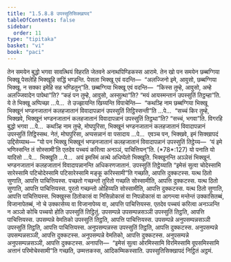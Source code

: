 ```yaml
---
title: "1.5.8.8 उपस्सुतिसिक्खापद"
tableOfContents: false
sidebar:
  order: 11
type: "tipitaka"
basket: "vi"
book: "paci"
---
```



<DynamicBreadcrumb />

<Division number="469" book="paci">

<Paragraph number="1391" book="paci">
तेन समयेन बुद्धो भगवा सावत्थियं विहरति जेतवने अनाथपिण्डिकस्स आरामे. तेन खो पन समयेन छब्बग्गिया भिक्खू पेसलेहि भिक्खूहि सद्धिं भण्डन्ति. पेसला भिक्खू एवं वदन्ति—  “अलज्जिनो इमे, आवुसो, छब्बग्गिया भिक्खू. न सक्का इमेहि सह भण्डितुन्”ति. छब्बग्गिया भिक्खू एवं वदन्ति—  “किस्स तुम्हे, आवुसो, अम्हे अलज्जिवादेन पापेथा”ति? “कहं पन तुम्हे, आवुसो, अस्सुत्था”ति? “मयं आयस्मन्तानं उपस्सुतिं तिट्ठम्हा”ति.
</Paragraph>

<Paragraph number="1392" book="paci">
ये ते भिक्खू अप्पिच्छा …पे…  ते उज्झायन्ति खिय्यन्ति विपाचेन्ति—  “कथञ्हि नाम छब्बग्गिया भिक्खू भिक्खूनं भण्डनजातानं कलहजातानं विवादापन्नानं उपस्सुतिं तिट्ठिस्सन्ती”ति …पे…  “सच्चं किर तुम्हे, भिक्खवे, भिक्खूनं भण्डनजातानं कलहजातानं विवादापन्नानं उपस्सुतिं तिट्ठथा”ति? “सच्चं, भगवा”ति. विगरहि बुद्धो भगवा …पे…  कथञ्हि नाम तुम्हे, मोघपुरिसा, भिक्खूनं भण्डनजातानं कलहजातानं विवादापन्नानं उपस्सुतिं तिट्ठिस्सथ. नेतं, मोघपुरिसा, अप्पसन्नानं वा पसादाय …पे…  एवञ्च पन, भिक्खवे, इमं सिक्खापदं उद्दिसेय्याथ—
</Paragraph>

</Division>
<Division number="470" book="paci">

<Paragraph number="1393" book="paci">
<Emphasis>“यो पन भिक्खु भिक्खूनं भण्डनजातानं कलहजातानं विवादापन्नानं उपस्सुतिं तिट्ठेय्य—  ‘यं इमे भणिस्सन्ति तं सोस्सामी’ति एतदेव पच्चयं करित्वा अनञ्ञं, पाचित्तियन्”</Emphasis>ति. (*78*:<Emphasis>127</Emphasis>)
</Paragraph>

</Division>
<Division number="471" book="paci">

<Paragraph number="1394" book="paci">
<Emphasis>यो पना</Emphasis>ति यो यादिसो …पे…  <Emphasis>भिक्खू</Emphasis>ति …पे…  अयं इमस्मिं अत्थे अधिप्पेतो भिक्खूति.
</Paragraph>

<Paragraph number="1395" book="paci">
<Emphasis>भिक्खूनन्</Emphasis>ति अञ्ञेसं भिक्खूनं.
</Paragraph>

<Paragraph number="1396" book="paci">
<Emphasis>भण्डनजातानं कलहजातानं विवादापन्नानन्</Emphasis>ति अधिकरणजातानं.
</Paragraph>

<Paragraph number="1397" book="paci">
<Emphasis>उपस्सुतिं तिट्ठेय्या</Emphasis>ति “इमेसं सुत्वा चोदेस्सामि सारेस्सामि पटिचोदेस्सामि पटिसारेस्सामि मङ्कू करिस्सामी”ति गच्छति, आपत्ति दुक्कटस्स. यत्थ ठितो सुणाति, आपत्ति पाचित्तियस्स. पच्छतो गच्छन्तो तुरितो गच्छति सोस्सामीति, आपत्ति दुक्कटस्स. यत्थ ठितो सुणाति, आपत्ति पाचित्तियस्स. पुरतो गच्छन्तो ओहिय्यति सोस्सामीति, आपत्ति दुक्कटस्स. यत्थ ठितो सुणाति, आपत्ति पाचित्तियस्स. भिक्खुस्स ठितोकासं वा निसिन्नोकासं वा निपन्नोकासं वा आगन्त्वा मन्तेन्तं उक्कासितब्बं, विजानापेतब्बं, नो चे उक्कासेय्य वा विजानापेय्य वा, आपत्ति पाचित्तियस्स.
</Paragraph>

<Paragraph number="1398" book="paci">
<Emphasis>एतदेव पच्चयं करित्वा अनञ्ञन्</Emphasis>ति न अञ्ञो कोचि पच्चयो होति उपस्सुतिं तिट्ठितुं.
</Paragraph>

</Division>
<Division number="472" book="paci">

<Paragraph number="1399" book="paci">
उपसम्पन्ने उपसम्पन्नसञ्ञी उपस्सुतिं तिट्ठति, आपत्ति पाचित्तियस्स. उपसम्पन्ने वेमतिको उपस्सुतिं तिट्ठति, आपत्ति पाचित्तियस्स. उपसम्पन्ने अनुपसम्पन्नसञ्ञी उपस्सुतिं तिट्ठति, आपत्ति पाचित्तियस्स.
</Paragraph>

<Paragraph number="1400" book="paci">
अनुपसम्पन्नस्स उपस्सुतिं तिट्ठति, आपत्ति दुक्कटस्स. अनुपसम्पन्ने उपसम्पन्नसञ्ञी, आपत्ति दुक्कटस्स. अनुपसम्पन्ने वेमतिको, आपत्ति दुक्कटस्स. अनुपसम्पन्ने अनुपसम्पन्नसञ्ञी, आपत्ति दुक्कटस्स.
</Paragraph>

</Division>
<Division number="473" book="paci">

<Paragraph number="1401" book="paci">
अनापत्ति—  “इमेसं सुत्वा ओरमिस्सामि विरमिस्सामि वूपसमिस्सामि अत्तानं परिमोचेस्सामी”ति गच्छति, उम्मत्तकस्स, आदिकम्मिकस्साति.

</Paragraph>
</Division>

<Paragraph number="1402" type="center" book="paci">
उपस्सुतिसिक्खापदं निट्ठितं अट्ठमं.
</Paragraph>